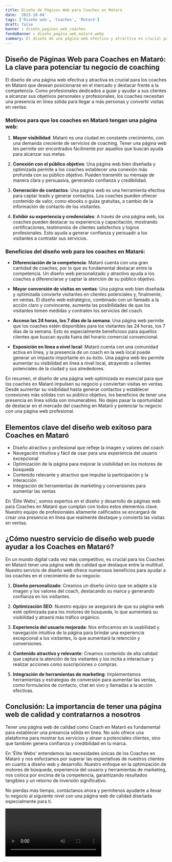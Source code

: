 ```yaml
---
title: Diseño de Páginas Web para Coaches en Mataró
date: '2023-10-04'
tags: ['Diseño web', 'Coaches', 'Mataró']
draft: false
banner : diseño_paginas_web_coaches
fondoBanner : diseño_pagina_web_mataró.webp
summary: El diseño de una página web efectiva y atractiva es crucial para los coaches en Mataró que desean posicionarse en el mercado y destacar frente a la competencia. Como profesionales dedicados a guiar y ayudar a sus clientes a alcanzar sus objetivos personales y profesionales, los coaches necesitan una presencia en línea sólida para llegar a más personas y convertir visitas en ventas.
---
```


## Diseño de Páginas Web para Coaches en Mataró: La clave para potenciar tu negocio de coaching

El diseño de una página web efectiva y atractiva es crucial para los coaches en Mataró que desean posicionarse en el mercado y destacar frente a la competencia. Como profesionales dedicados a guiar y ayudar a sus clientes a alcanzar sus objetivos personales y profesionales, los coaches necesitan una presencia en línea sólida para llegar a más personas y convertir visitas en ventas.

### Motivos para que los coaches en Mataró tengan una página web:

1. **Mayor visibilidad**: Mataró es una ciudad en constante crecimiento, con una demanda creciente de servicios de coaching. Tener una página web les permite ser encontrados fácilmente por aquellos que buscan ayuda para alcanzar sus metas.

2. **Conexión con el público objetivo**: Una página web bien diseñada y optimizada permite a los coaches establecer una conexión más profunda con su público objetivo. Pueden transmitir su mensaje de manera clara y persuasiva, generando confianza y credibilidad.

3. **Generación de contactos**: Una página web es una herramienta efectiva para captar leads y generar contactos. Los coaches pueden ofrecer contenido de valor, como ebooks o guías gratuitas, a cambio de la información de contacto de los visitantes.

4. **Exhibir su experiencia y credenciales**: A través de una página web, los coaches pueden destacar su experiencia y capacitación, mostrando certificaciones, testimonios de clientes satisfechos y logros profesionales. Esto ayuda a generar confianza y persuadir a los visitantes a contratar sus servicios.

### Beneficios del diseño web para los coaches en Mataró:

- **Diferenciación de la competencia**: Mataró cuenta con una gran cantidad de coaches, por lo que es fundamental destacar entre la competencia. Un diseño web personalizado y atractivo ayuda a los coaches a diferenciarse y captar la atención de su público objetivo.

- **Mayor conversión de visitas en ventas**: Una página web bien diseñada y optimizada convierte visitantes en clientes potenciales y, finalmente, en ventas. El diseño web estratégico, combinado con un llamado a la acción claro y convincente, aumenta las posibilidades de que los visitantes tomen medidas y contraten los servicios del coach.

- **Acceso las 24 horas, los 7 días de la semana**: Una página web permite que los coaches estén disponibles para los visitantes las 24 horas, los 7 días de la semana. Esto es especialmente beneficioso para aquellos clientes que buscan ayuda fuera del horario comercial convencional.

- **Exposición en línea a nivel local**: Mataró cuenta con una comunidad activa en línea, y la presencia de un coach en la web local puede generar un impacto importante en su éxito. Una página web les permite aumentar su visibilidad en línea a nivel local, atrayendo a clientes potenciales de la ciudad y sus alrededores.

En resumen, el diseño de una página web optimizada es esencial para que los coaches en Mataró impulsen su negocio y conviertan visitas en ventas. Desde aumentar su visibilidad hasta generar contactos y establecer conexiones más sólidas con su público objetivo, los beneficios de tener una presencia en línea sólida son innumerables. No dejes pasar la oportunidad de destacar en el mercado del coaching en Mataró y potenciar tu negocio con una página web profesional.

<GifSeo />

<Cta />

## Elementos clave del diseño web exitoso para Coaches en Mataró

- Diseño atractivo y profesional que refleje la imagen y valores del coach
- Navegación intuitiva y fácil de usar para una experiencia del usuario excepcional
- Optimización de la página para mejorar la visibilidad en los motores de búsqueda
- Contenido relevante y atractivo que impulse la participación y la interacción
- Integración de herramientas de marketing y conversiones para aumentar las ventas

En 'Élite Webs', somos expertos en el diseño y desarrollo de páginas web para Coaches en Mataró que cumplan con todos estos elementos clave. Nuestro equipo de profesionales altamente calificados se encargará de crear una presencia en línea que realmente destaque y convierta las visitas en ventas.

## ¿Cómo nuestro servicio de diseño web puede ayudar a los Coaches en Mataró?

En un mundo digital cada vez más competitivo, es crucial para los Coaches en Mataró tener una página web de calidad que destaque entre la multitud. Nuestro servicio de diseño web ofrece numerosos beneficios para ayudar a los coaches en el crecimiento de su negocio:

1. **Diseño personalizado**: Creamos un diseño único que se adapte a la imagen y los valores del coach, destacando su marca y generando confianza en los visitantes.

2. **Optimización SEO**: Nuestro equipo se asegurará de que su página web esté optimizada para los motores de búsqueda, lo que aumentará su visibilidad y atraerá más tráfico orgánico.

3. **Experiencia del usuario mejorada**: Nos enfocamos en la usabilidad y navegación intuitiva de la página para brindar una experiencia excepcional a los visitantes, lo que aumentará la retención y conversiones.

4. **Contenido atractivo y relevante**: Creamos contenido de alta calidad que captura la atención de los visitantes y los incita a interactuar y realizar acciones como suscripciones o compras.

5. **Integración de herramientas de marketing**: Implementamos herramientas y estrategias de conversión para aumentar las ventas, como formularios de contacto, chat en vivo y llamadas a la acción efectivas.

## Conclusión: La importancia de tener una página web de calidad y contratarnos a nosotros

Tener una página web de calidad como Coach en Mataró es fundamental para establecer una presencia sólida en línea. No solo ofrece una plataforma para mostrar tus servicios y atraer a potenciales clientes, sino que también genera confianza y credibilidad en tu marca.

En 'Élite Webs' entendemos las necesidades únicas de los Coaches en Mataró y nos esforzamos por superar las expectativas de nuestros clientes en cuanto a diseño web y desarrollo. Nuestro enfoque en la optimización de motores de búsqueda, experiencia del usuario y herramientas de marketing, nos coloca por encima de la competencia, garantizando resultados tangibles y un retorno de inversión significativo.

No pierdas más tiempo, contáctanos ahora y permítenos ayudarte a llevar tu negocio al siguiente nivel con una página web de calidad diseñada especialmente para ti.

<Video />

<CtaBot job='Coaches' city='Mataró'/>

<Gmaps query='Mataró+españa+maps' />